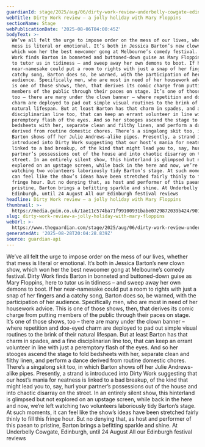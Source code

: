 ```yaml
---
guardianId: stage/2025/aug/06/dirty-work-review-underbelly-cowgate-edinburgh
webTitle: Dirty Work review – a jolly holiday with Mary Floppins
sectionName: Stage
webPublicationDate: '2025-08-06T04:00:45Z'
bodyText: >-
  We’ve all felt the urge to impose order on the mess of our lives, whether that
  mess is literal or emotional. It’s both in Jessica Barton’s new clown show,
  which won her the best newcomer gong at Melbourne’s comedy festival. Dirty
  Work finds Barton in bonneted and buttoned-down guise as Mary Floppins, here
  to tutor us in tidiness – and sweep away her own demons to boot. If her
  near-namesake could put a room to rights with just a snap of her fingers and a
  catchy song, Barton does so, be warned, with the participation of her
  audience. Specifically men, who are most in need of her housework advice. This
  is one of those shows, then, that derives its comic charge from putting
  members of the public through their paces on stage. It’s one of those shows,
  too – there are many under the clown banner – where repetition and doe-eyed
  charm are deployed to pad out simple visual routines to the brink of their
  natural lifespan. But at least Barton has that charm in spades, and a fine
  disciplinarian line too, that can keep an errant volunteer in line with just a
  peremptory flash of the eyes. And so her stooges ascend the stage to fold
  bedsheets with her, separate clean and filthy linen, and perform a dance
  derived from routine domestic chores. There’s a singalong skit too, in which
  Barton shows off her Julie Andrews-alike pipes. Presently, a strand is
  introduced into Dirty Work suggesting that our host’s mania for neatness is
  linked to a bad breakup, of the kind that might lead you to, say, hurl your
  partner’s possessions out of the house and into chaotic disarray on the
  street. In an entirely silent show, this hinterland is glimpsed but not
  explored on an upstage screen, while back in the here and now, we’re left
  watching two volunteers laboriously tidy Barton’s stage. At such moments, it
  can feel like the show’s ideas have been stretched fairly thinly to fill this
  fringe hour. But no denying that, as host and performer of this paean to
  pristine, Barton brings a befitting sparkle and shine. At Underbelly Cowgate,
  Edinburgh, until 24 August All our Edinburgh festival reviews
headline: Dirty Work review – a jolly holiday with Mary Floppins
thumbnail: >-
  https://media.guim.co.uk/1ae11c574ba71f99100931babe0729872039b424/901_1730_4785_3827/500.jpg
slug: dirty-work-review-a-jolly-holiday-with-mary-floppins
webUrl: >-
  https://www.theguardian.com/stage/2025/aug/06/dirty-work-review-underbelly-cowgate-edinburgh
generatedAt: '2025-08-28T20:04:28.839Z'
source: guardian-api
---
```

We’ve all felt the urge to impose order on the mess of our lives, whether that mess is literal or emotional. It’s both in Jessica Barton’s new clown show, which won her the best newcomer gong at Melbourne’s comedy festival. Dirty Work finds Barton in bonneted and buttoned-down guise as Mary Floppins, here to tutor us in tidiness – and sweep away her own demons to boot. If her near-namesake could put a room to rights with just a snap of her fingers and a catchy song, Barton does so, be warned, with the participation of her audience. Specifically men, who are most in need of her housework advice. This is one of those shows, then, that derives its comic charge from putting members of the public through their paces on stage. It’s one of those shows, too – there are many under the clown banner – where repetition and doe-eyed charm are deployed to pad out simple visual routines to the brink of their natural lifespan. But at least Barton has that charm in spades, and a fine disciplinarian line too, that can keep an errant volunteer in line with just a peremptory flash of the eyes. And so her stooges ascend the stage to fold bedsheets with her, separate clean and filthy linen, and perform a dance derived from routine domestic chores. There’s a singalong skit too, in which Barton shows off her Julie Andrews-alike pipes. Presently, a strand is introduced into Dirty Work suggesting that our host’s mania for neatness is linked to a bad breakup, of the kind that might lead you to, say, hurl your partner’s possessions out of the house and into chaotic disarray on the street. In an entirely silent show, this hinterland is glimpsed but not explored on an upstage screen, while back in the here and now, we’re left watching two volunteers laboriously tidy Barton’s stage. At such moments, it can feel like the show’s ideas have been stretched fairly thinly to fill this fringe hour. But no denying that, as host and performer of this paean to pristine, Barton brings a befitting sparkle and shine. At Underbelly Cowgate, Edinburgh, until 24 August All our Edinburgh festival reviews
